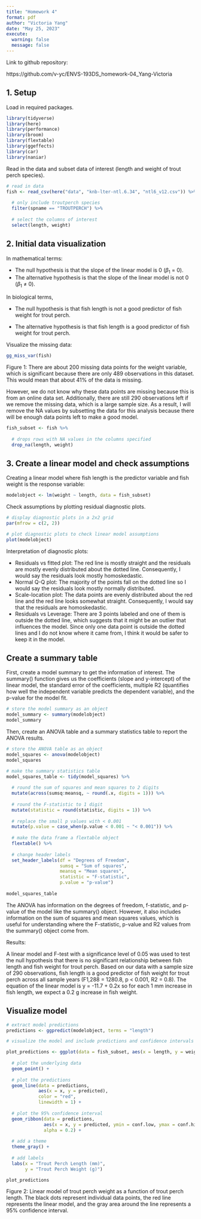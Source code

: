```yaml
---
title: "Homework 4"
format: pdf
author: "Victoria Yang"
date: "May 25, 2023"
execute: 
  warning: false
  message: false
---
```


Link to github repository:

https://github.com/v-yc/ENVS-193DS_homework-04_Yang-Victoria

## 1. Setup

Load in required packages.

```r

library(tidyverse)
library(here)
library(performance)
library(broom)
library(flextable)
library(ggeffects)
library(car)
library(naniar)

```

Read in the data and subset data of interest (length and weight of trout perch species).

```r

# read in data
fish <- read_csv(here("data", "knb-lter-ntl.6.34", "ntl6_v12.csv")) %>% 
  
  # only include troutperch species
  filter(spname == "TROUTPERCH") %>% 
  
  # select the columns of interest
  select(length, weight)

```

## 2. Initial data visualization

In mathematical terms:

-   The null hypothesis is that the slope of the linear model is 0 ($\beta_1$ = 0).
-   The alternative hypothesis is that the slope of the linear model is not 0 ($\beta_1$ $\neq$ 0).

In biological terms,

-   The null hypothesis is that fish length is not a good predictor of fish weight for trout perch.

-   The alternative hypothesis is that fish length is a good predictor of fish weight for trout perch.

Visualize the missing data:

```r

gg_miss_var(fish)

```
Figure 1: There are about 200 missing data points for the weight variable, which is significant because there are only 489 observations in this dataset. This would mean that about 41% of the data is missing.

However, we do not know why these data points are missing because this is from an online data set. Additionally, there are still 290 observations left if we remove the missing data, which is a large sample size. As a result, I will remove the NA values by subsetting the data for this analysis because there will be enough data points left to make a good model.

```r

fish_subset <- fish %>% 
  
  # drops rows with NA values in the columns specified
  drop_na(length, weight)

```

## 3. Create a linear model and check assumptions

Creating a linear model where fish length is the predictor variable and fish weight is the response variable:

```r

modelobject <- lm(weight ~ length, data = fish_subset)

```

Check assumptions by plotting residual diagnostic plots.

```r

# display diagnostic plots in a 2x2 grid
par(mfrow = c(2, 2))

# plot diagnostic plots to check linear model assumptions
plot(modelobject)

```

Interpretation of diagnostic plots:

-   Residuals vs fitted plot: The red line is mostly straight and the residuals are mostly evenly distributed about the dotted line. Consequently, I would say the residuals look mostly homoskedastic.
-   Normal Q-Q plot: The majority of the points fall on the dotted line so I would say the residuals look mostly normally distributed.
-   Scale-location plot: The data points are evenly distributed about the red line and the red line looks somewhat straight. Consequently, I would say that the residuals are homoskedastic.
-   Residuals vs Leverage: There are 3 points labeled and one of them is outside the dotted line, which suggests that it might be an outlier that influences the model. Since only one data point is outside the dotted lines and I do not know where it came from, I think it would be safer to keep it in the model.

## Create a summary table

First, create a model summary to get the information of interest. The summary() function gives us the coefficients (slope and y-intercept) of the linear model, the standard error of the coefficients, multiple R2 (quantifies how well the independent variable predicts the dependent variable), and the p-value for the model fit.

```r

# store the model summary as an object
model_summary <- summary(modelobject)
model_summary

```

Then, create an ANOVA table and a summary statistics table to report the ANOVA results.

```r

# store the ANOVA table as an object
model_squares <- anova(modelobject)
model_squares

# make the summary statistics table
model_squares_table <- tidy(model_squares) %>% 
  
  # round the sum of squares and mean squares to 2 digits
  mutate(across(sumsq:meansq, ~ round(.x, digits = 1))) %>% 
  
  # round the F-statistic to 1 digit
  mutate(statistic = round(statistic, digits = 1)) %>% 
  
  # replace the small p values with < 0.001
  mutate(p.value = case_when(p.value < 0.001 ~ "< 0.001")) %>% 
  
  # make the data frame a flextable object
  flextable() %>% 
  
  # change header labels
  set_header_labels(df = "Degrees of Freedom", 
                    sumsq = "Sum of squares",
                    meansq = "Mean squares",
                    statistic = "F-statistic",
                    p.value = "p-value")
  
model_squares_table
```

The ANOVA has information on the degrees of freedom, f-statistic, and p-value of the model like the summary() object. However, it also includes information on the sum of squares and mean squares values, which is useful for understanding where the F-statistic, p-value and R2 values from the summary() object come from.

Results:

A linear model and F-test with a significance level of 0.05 was used to test the null hypothesis that there is no significant relationship between fish length and fish weight for trout perch. Based on our data with a sample size of 290 observations, fish length is a good predictor of fish weight for trout perch across all sample years (F1,288 = 1280.8, p \< 0.001, R2 = 0.8). The equation of the linear model is y = -11.7 + 0.2x so for each 1 mm increase in fish length, we expect a 0.2 g increase in fish weight.

## Visualize model

```r

# extract model predictions
predictions <- ggpredict(modelobject, terms = "length")

# visualize the model and include predictions and confidence intervals

plot_predictions <- ggplot(data = fish_subset, aes(x = length, y = weight)) +
  
  # plot the underlying data
  geom_point() +
  
  # plot the predictions
  geom_line(data = predictions, 
            aes(x = x, y = predicted), 
            color = "red",
            linewidth = 1) +
  
  # plot the 95% confidence interval
  geom_ribbon(data = predictions, 
              aes(x = x, y = predicted, ymin = conf.low, ymax = conf.high),
              alpha = 0.2) +
  
  # add a theme
  theme_gray() +
  
  # add labels
  labs(x = "Trout Perch Length (mm)",
       y = "Trout Perch Weight (g)")

plot_predictions

```
Figure 2: Linear model of trout perch weight as a function of trout perch length. The black dots represent individual data points, the red line represents the linear model, and the gray area around the line represents a 95% confidence interval.
